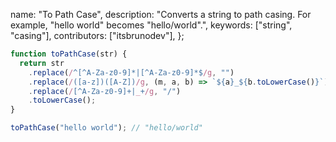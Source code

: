   name: "To Path Case",
  description: "Converts a string to path casing. For example, \"hello world\" becomes \"hello/world\".",
  keywords: ["string", "casing"],
  contributors: ["itsbrunodev"],
};

```javascript
function toPathCase(str) {
  return str
    .replace(/^[^A-Za-z0-9]*|[^A-Za-z0-9]*$/g, "")
    .replace(/([a-z])([A-Z])/g, (m, a, b) => `${a}_${b.toLowerCase()}`)
    .replace(/[^A-Za-z0-9]+|_+/g, "/")
    .toLowerCase();
}
```

```javascript
toPathCase("hello world"); // "hello/world"
```
